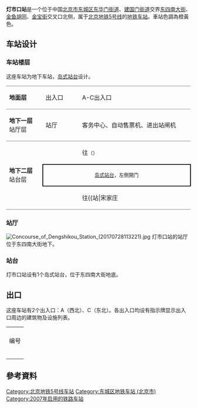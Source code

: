 {{noteTA
|G1=Railway}}
{{Infobox station
|name = 灯市口
|eng_name = Dengshikou<ref name=:0>{{cite web|url=https://www.bjsubway.com/jpg.html|publisher=北京地铁|title=北京地铁线路图|archive-url=https://web.archive.org/web/20211231004642/https://www.bjsubway.com/jpg.html|archive-date=2021-12-31}}</ref>
|linecolour = {{北京地铁颜色|5}}
|image = Platform of Dengshikou Station (20170728113016).jpg
|caption = 灯市口站5号线站台
|country = {{PRC}}
|borough = [[北京市|北京市]][[东城区_(北京市)|东城区]][[东华门街道|东华门街道]]、[[建国门街道|建国门街道]]交界
|address = [[东四南大街|东四南大街]]、[[金鱼胡同|金鱼胡同]]、[[金宝街|金宝街]]交叉口北侧
|coordinates = {{Coord|39.917135|116.417785|type:railwaystation_region:CN-11_source:GoogleMaps|display=inline,title}}
|elevation = 
|operator = [[北京市地铁运营有限公司|北京市地铁运营有限公司]]
|lines = {{北京地铁线路名|5|SL}}
|platform = 1座[[岛式站台|岛式站台]]
|tracks = 2条
|code = 
|connections = 公交站：灯市东口、米市大街
|structure = 地下车站
|hall = 整体式站厅
|depth = 
|levels = 
|interchange = 
|exits = 7個
|elevator = 
|escalator = 
|architect = 
|architectural_style = 
|colour = {{colorbox|#ffaa52}} 杏黄色
|type = 
|status = 运营中
|zone = 
|classification = 
|website = 
|built = 
|opened = 2007年10月7日
|pass_year = 
|passengers = 
|trains = 
|station_hours = 
|hours = 
|first = {{北京地铁线路名|5|S}}
:往{{北京地铁起讫站|5|L}}：05:35
:往{{北京地铁起讫站|5|R}}：05:34
|last = {{北京地铁线路名|5|S}}
:往{{北京地铁起讫站|5|L}}：23:26
:往{{北京地铁起讫站|5|R}}：23:22
|adjacent = {{Adjacent stations|system=北京地铁|line=5|left=东四|right=东单|note-left=0.848km|note-mid=距离[[天通苑北站|天通苑北]]18.755km|note-right=0.945km}}
|route_map = {{Routemap|inline=yes|map=
utSTRf\utSTRg~~ ~~{{rmr|Licon=U|{{stl|北京地铁|东四}}}}
utSTR+BSl\utSTR+BSr
utSTR+BSl\utSTR+BSr
utSTRf\utSTRg~~ ~~{{rmr|Licon=D|{{stl|北京地铁|东单}}}}
}}
}}
'''灯市口站'''是一个位于中国[[北京市|北京市]][[东城区_(北京市)|东城区]][[东华门街道|东华门街道]]、[[建国门街道|建国门街道]]交界[[东四南大街|东四南大街]]、[[金鱼胡同|金鱼胡同]]、[[金宝街|金宝街]]交叉口北侧，属于[[北京地铁|北京地铁]][[北京地铁5号线|5号线]]的[[地铁车站|地铁车站]]。車站色調為橙黃色。

== 车站设计 ==
=== 车站楼层 ===
这座车站为地下车站，[[岛式站台|岛式站台]]设计。
{|cellspacing=0 cellpadding=3
|style="border-top:solid 1px gray;border-bottom:solid 1px gray;" width=100|'''地面层'''
|style="border-top:solid 1px gray;border-bottom:solid 1px gray;" width=100|出入口
|style="border-top:solid 1px gray;border-bottom:solid 1px gray;" width=350|A-C出入口
|-
|style="border-bottom:solid 1px gray;"|'''地下一层'''<br />站厅层
|style="border-bottom:solid 1px gray;"|站厅
|style="border-bottom:solid 1px gray;"|客务中心、自动售票机、进出站闸机
|-
|style="border-bottom:solid 1px gray;" rowspan=3|'''地下二层'''<br />站台层
|{{arrow|L}}
|{{北京地铁线路名|5|c}}往{{站|天通苑北}}<small>（{{站|东四}}）</small>
|-
|style="border-right:solid 2px black;border-left:solid 2px black;border-top:solid 2px black;border-bottom:solid 2px black;" colspan=2|<center><small>[[岛式站台|岛式站台]]，左側開门</small></center>
|-
|style="border-bottom:solid 1px gray;"|{{arrow|R}}
|style="border-bottom:solid 1px gray;"|{{北京地铁线路名|5|c}}往{{站|宋家庄||北京市}}<small>（{{站|东单}}）</small>
|}

=== 站厅 ===
[[File:Concourse_of_Dengshikou_Station_(20170728113221).jpg|thumb]]
灯市口站的站厅位于东四南大街地下。

=== 站台 ===
灯市口站设有1个岛式站台，位于东四南大街地底。
{{multiple image | direction = vertical | align = center| width = 700
|image1 = Platform panorama of Dengshikou Station (20170728112952).jpg | caption1 = <center>站台全景图（2017年7月摄）</center>
}}

== 出口 ==
这座车站有2个出入口：A（西北）、C（东北）。各出入口均设有指示牌显示出入口周边的建筑物及设施列表。
{| class="wikitable"
| colspan="5" align="center" bgcolor="{{北京地铁颜色|5}}" |
|-
! 编号 
! 指示 
! 建议前往的目的地
! 图片
! 无障碍设施图片
|-
| {{港鐵出口|A}} 
| {{nowrap|[[东单北大街|东单北大街]]}} 
| 东单北大街、[[王府井步行街|王府井步行街]]、甘雨胡同、[[金鱼胡同|金鱼胡同]]、北京王府井银泰in88、[[中国儿童艺术剧院|中国儿童艺术剧院]]
|[[File:Exit_A_of_Dengshikou_Station_(20161223162747).jpg|150px]]
|{{n/a}}
|-
| {{港鐵出口|C|附=輪}} 
| [[金宝街|金宝街]] 
| 金宝街、干面胡同、金宝大厦、市二十四中
|[[File:Exit_C_of_Dengshikou_Station_(20170728113452).jpg|150px]]
|[[File:Barrier-free_facilities_at_Exit_C_of_Beijing_Subway_Dengshikou_Station.jpg|150px]]
|-
| bgcolor="#EEEEEE" colspan=5 | {{港鐵出口|註=輪}}
|}

== 參考資料 ==
{{Reflist}}

{{commonscat|Dengshikou Station}}

{{北京地鐵5號線}}

[[Category:北京地铁5号线车站|Category:北京地铁5号线车站]]
[[Category:东城区地铁车站_(北京市)|Category:东城区地铁车站 (北京市)]]
[[Category:2007年启用的铁路车站|Category:2007年启用的铁路车站]]